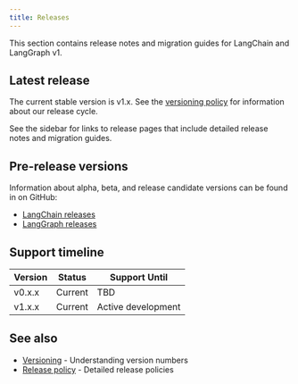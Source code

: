 ```yaml
---
title: Releases
---
```



<AlphaCallout />

This section contains release notes and migration guides for LangChain and
LangGraph v1.

## Latest release

The current stable version is v1.x. See the [versioning policy](/oss/javascript/versioning)
for information about our release cycle.

See the sidebar for links to release pages that include detailed release notes
and migration guides.

## Pre-release versions

Information about alpha, beta, and release candidate versions can be found in on GitHub:

- [LangChain releases](https://github.com/langchain-ai/langchain/releases)
- [LangGraph releases](https://github.com/langchain-ai/langgraph/releases)

## Support timeline

| Version | Status  | Support Until      |
|---------|---------|--------------------|
| v0.x.x  | Current | TBD                |
| v1.x.x  | Current | Active development |

## See also

- [Versioning](/oss/javascript/versioning) - Understanding version numbers
- [Release policy](/oss/javascript/release-policy) - Detailed release policies
